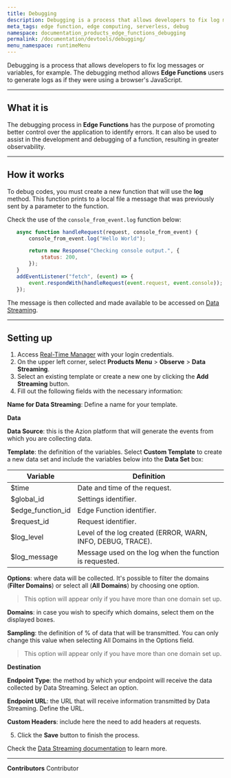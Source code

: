```yaml
---
title: Debugging
description: Debugging is a process that allows developers to fix log messages or variables.
meta_tags: edge function, edge computing, serverless, debug
namespace: documentation_products_edge_functions_debugging
permalink: /documentation/devtools/debugging/
menu_namespace: runtimeMenu
---
```


Debugging is a process that allows developers to fix log messages or variables, for example. The debugging method allows **Edge Functions** users to generate logs as if they were using a browser's JavaScript.

---

## What it is

The debugging process in **Edge Functions** has the purpose of promoting better control over the application to identify errors. It can also be used to assist in the development and debugging of a function, resulting in greater observability.

---

## How it works

To debug codes, you must create a new function that will use the **log** method. This function prints to a local file a message that was previously sent by a parameter to the function.

Check the use of the `console_from_event.log` function below:

```js
   async function handleRequest(request, console_from_event) {
       console_from_event.log("Hello World");

       return new Response("Checking console output.", {
           status: 200,
       });
   }
   addEventListener("fetch", (event) => {
       event.respondWith(handleRequest(event.request, event.console));
   });
```

The message is then collected and made available to be accessed on [Data Streaming](/en/documentation/products/observe/data-streaming/).

---

## Setting up

1. Access [Real-Time Manager](https://sso.azion.com/login) with your login credentials.
2. On the upper left corner, select **Products Menu** > **Observe** > **Data Streaming**.
3. Select an existing template or create a new one by clicking the **Add Streaming** button.
4. Fill out the following fields with the necessary information:

**Name for Data Streaming**: Define a name for your template.

**Data**

**Data Source**: this is the Azion platform that will generate the events from which you are collecting data.

**Template**: the definition of the variables. Select **Custom Template** to create a new data set and include the variables below into the **Data Set** box:

| **Variable**      | **Definition**                                              |
| ----------------- | ----------------------------------------------------------- |
| $time             | Date and time of the request.                               |
| $global_id        | Settings identifier.                                        |
| $edge_function_id | Edge Function identifier.                                   |
| $request_id       | Request identifier.                                         |
| $log_level        | Level of the log created (ERROR, WARN, INFO, DEBUG, TRACE). |
| $log_message      | Message used on the log when the function is requested.     |

**Options**: where data will be collected. It's possible to filter the domains (**Filter Domains**) or select all (**All Domains**) by choosing one option.

> This option will appear only if you have more than one domain set up.

**Domains**: in case you wish to specify which domains, select them on the displayed boxes.

**Sampling**: the definition of % of data that will be transmitted. You can only change this value when selecting All Domains in the Options field.

> This option will appear only if you have more than one domain set up.

**Destination**

**Endpoint Type**: the method by which your endpoint will receive the data collected by Data Streaming. Select an option.

**Endpoint URL**: the URL that will receive information transmitted by Data Streaming. Define the URL.

**Custom Headers**: include here the need to add headers at requests.

5. Click the **Save** button to finish the process.

Check the [Data Streaming documentation](/en/documentation/products/observe/data-streaming/) to learn more.



---


**Contributors** <ContributorList>Contributor</ContributorList>
